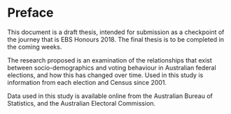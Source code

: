 # Preface {-}

This document is a draft thesis, intended for submission as a checkpoint of the journey that is EBS Honours 2018. The final thesis is to be completed in the coming weeks.

The research proposed is an examination of the relationships that exist between socio-demographics and voting behaviour in Australian federal elections, and how this has changed over time. Used in this study is information from each election and Census since 2001.

Data used in this study is available online from the Australian Bureau of Statistics, and the Australian Electoral Commission. 


\clearpage\pagenumbering{arabic}\setcounter{page}{1}
